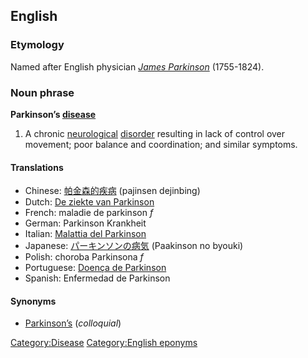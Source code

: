==English==
===Etymology===
Named after English physician ''[[w:James_Parkinson|James Parkinson]]'' (1755-1824).

===Noun phrase===
'''Parkinson’s [[disease]]'''

#A chronic [[neurological]] [[disorder]] resulting in lack of control over movement; poor balance and coordination; and similar symptoms.

====Translations====
*Chinese: [[帕金森的疾病]] (pajinsen dejinbing)
*Dutch: [[De ziekte van Parkinson]]
*French: maladie de parkinson ''f''
*German: Parkinson Krankheit
*Italian: [[Malattia del Parkinson]]
*Japanese: [[パーキンソンの病気]] (Paakinson no byouki)
*Polish: choroba Parkinsona ''f''
*Portuguese: [[Doença de Parkinson]]
*Spanish: Enfermedad de Parkinson

====Synonyms====
*[[Parkinson’s]] (''colloquial'')

[[Category:Disease]]
[[Category:English eponyms]]